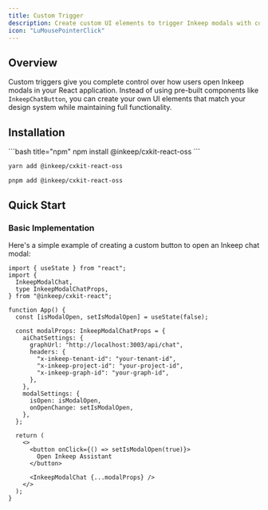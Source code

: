 ```yaml
---
title: Custom Trigger
description: Create custom UI elements to trigger Inkeep modals with complete control over appearance and behavior.
icon: "LuMousePointerClick"
---
```


## Overview

Custom triggers give you complete control over how users open Inkeep modals in your React application. Instead of using pre-built components like `InkeepChatButton`, you can create your own UI elements that match your design system while maintaining full functionality.

## Installation

<CodeGroup>
```bash title="npm"
npm install @inkeep/cxkit-react-oss
```

```bash title="yarn"
yarn add @inkeep/cxkit-react-oss
```

```bash title="pnpm"
pnpm add @inkeep/cxkit-react-oss
```
</CodeGroup>

## Quick Start

### Basic Implementation

Here's a simple example of creating a custom button to open an Inkeep chat modal:

```tsx
import { useState } from "react";
import {
  InkeepModalChat,
  type InkeepModalChatProps,
} from "@inkeep/cxkit-react";

function App() {
  const [isModalOpen, setIsModalOpen] = useState(false);

  const modalProps: InkeepModalChatProps = {
    aiChatSettings: {
      graphUrl: "http://localhost:3003/api/chat",
      headers: {
        "x-inkeep-tenant-id": "your-tenant-id",
        "x-inkeep-project-id": "your-project-id",
        "x-inkeep-graph-id": "your-graph-id",
      },
    },
    modalSettings: {
      isOpen: isModalOpen,
      onOpenChange: setIsModalOpen,
    },
  };

  return (
    <>
      <button onClick={() => setIsModalOpen(true)}>
        Open Inkeep Assistant
      </button>

      <InkeepModalChat {...modalProps} />
    </>
  );
}
```
